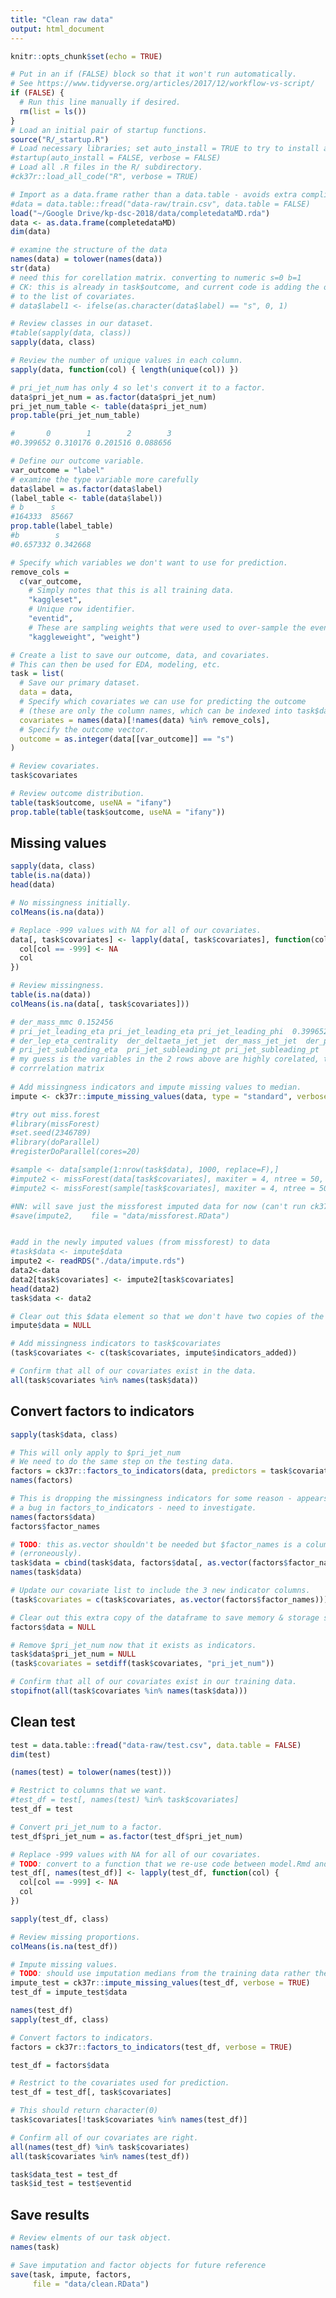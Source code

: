 ```yaml
---
title: "Clean raw data"
output: html_document
---
```


```r
knitr::opts_chunk$set(echo = TRUE)

# Put in an if (FALSE) block so that it won't run automatically.
# See https://www.tidyverse.org/articles/2017/12/workflow-vs-script/
if (FALSE) {
  # Run this line manually if desired.
  rm(list = ls())
}
# Load an initial pair of startup functions.
source("R/_startup.R")
# Load necessary libraries; set auto_install = TRUE to try to install any needed packages.
#startup(auto_install = FALSE, verbose = FALSE)
# Load all .R files in the R/ subdirectory.
#ck37r::load_all_code("R", verbose = TRUE)
```

```r

# Import as a data.frame rather than a data.table - avoids extra complication.
#data = data.table::fread("data-raw/train.csv", data.table = FALSE)
load("~/Google Drive/kp-dsc-2018/data/completedataMD.rda")
data <- as.data.frame(completedataMD) 
dim(data)

# examine the structure of the data
names(data) = tolower(names(data))
str(data)
# need this for corellation matrix. converting to numeric s=0 b=1
# CK: this is already in task$outcome, and current code is adding the outcome
# to the list of covariates.
# data$label1 <- ifelse(as.character(data$label) == "s", 0, 1)

# Review classes in our dataset.
#table(sapply(data, class))
sapply(data, class)

# Review the number of unique values in each column.
sapply(data, function(col) { length(unique(col)) })

# pri_jet_num has only 4 so let's convert it to a factor.
data$pri_jet_num = as.factor(data$pri_jet_num)
pri_jet_num_table <- table(data$pri_jet_num)
prop.table(pri_jet_num_table)

#       0        1        2        3 
#0.399652 0.310176 0.201516 0.088656
```

```r
# Define our outcome variable.
var_outcome = "label"
# examine the type variable more carefully
data$label = as.factor(data$label)
(label_table <- table(data$label))
# b      s 
#164333  85667
prop.table(label_table)
#b        s 
#0.657332 0.342668

# Specify which variables we don't want to use for prediction.
remove_cols =
  c(var_outcome,
    # Simply notes that this is all training data.
    "kaggleset",
    # Unique row identifier.
    "eventid",
    # These are sampling weights that were used to over-sample the event data (because the outcome is rare)
    "kaggleweight", "weight")

# Create a list to save our outcome, data, and covariates.
# This can then be used for EDA, modeling, etc.
task = list(
  # Save our primary dataset.
  data = data,
  # Specify which covariates we can use for predicting the outcome
  # (these are only the column names, which can be indexed into task$data).
  covariates = names(data)[!names(data) %in% remove_cols],
  # Specify the outcome vector.
  outcome = as.integer(data[[var_outcome]] == "s")
)

# Review covariates.
task$covariates

# Review outcome distribution.
table(task$outcome, useNA = "ifany")
prop.table(table(task$outcome, useNA = "ifany"))
```

## Missing values

```r
sapply(data, class)
table(is.na(data)) 
head(data)

# No missingness initially.
colMeans(is.na(data))

# Replace -999 values with NA for all of our covariates.
data[, task$covariates] <- lapply(data[, task$covariates], function(col) {
  col[col == -999] <- NA
  col
})

# Review missingness.
table(is.na(data))
colMeans(is.na(data[, task$covariates]))

# der_mass_mmc 0.152456 
# pri_jet_leading_eta pri_jet_leading_eta pri_jet_leading_phi  0.399652 
# der_lep_eta_centrality  der_deltaeta_jet_jet  der_mass_jet_jet  der_prodeta_jet_jet 0.709828
# pri_jet_subleading_eta  pri_jet_subleading_pt pri_jet_subleading_pt  0.709828
# my guess is the variables in the 2 rows above are highly corelated, they have same percentage of missing. 
# corrrelation matrix
 
# Add missingness indicators and impute missing values to median.
impute <- ck37r::impute_missing_values(data, type = "standard", verbose = TRUE)

#try out miss.forest 
#library(missForest)
#set.seed(2346789)
#library(doParallel)
#registerDoParallel(cores=20)

#sample <- data[sample(1:nrow(task$data), 1000, replace=F),]
#impute2 <- missForest(data[task$covariates], maxiter = 4, ntree = 50, verbose = F, parallelize='forests',nodesize = c(100, 100))
#impute2 <- missForest(sample[task$covariates], maxiter = 4, ntree = 50, verbose = F, parallelize='forests', nodesize = c(100, 100))

#NN: will save just the missforest imputed data for now (can't run ck37 on Rcomp yet, so need to manually export the missforest imputation to my personal laptop)
#save(impute2,    file = "data/missforest.RData") 


#add in the newly imputed values (from missforest) to data
#task$data <- impute$data
impute2 <- readRDS("./data/impute.rds")
data2<-data
data2[task$covariates] <- impute2[task$covariates]
head(data2)
task$data <- data2

# Clear out this $data element so that we don't have two copies of the data.
impute$data = NULL

# Add missingness indicators to task$covariates
(task$covariates <- c(task$covariates, impute$indicators_added))

# Confirm that all of our covariates exist in the data.
all(task$covariates %in% names(task$data))

```

## Convert factors to indicators

```r

sapply(task$data, class)

# This will only apply to $pri_jet_num
# We need to do the same step on the testing data.
factors = ck37r::factors_to_indicators(data, predictors = task$covariates, verbose = TRUE)
names(factors)

# This is dropping the missingness indicators for some reason - appears to be
# a bug in factors_to_indicators - need to investigate.
names(factors$data)
factors$factor_names

# TODO: this as.vector shouldn't be needed but $factor_names is a column matrix
# (erroneously).
task$data = cbind(task$data, factors$data[, as.vector(factors$factor_names)])
names(task$data)

# Update our covariate list to include the 3 new indicator columns.
(task$covariates = c(task$covariates, as.vector(factors$factor_names)))

# Clear out this extra copy of the dataframe to save memory & storage size.
factors$data = NULL

# Remove $pri_jet_num now that it exists as indicators.
task$data$pri_jet_num = NULL
(task$covariates = setdiff(task$covariates, "pri_jet_num"))

# Confirm that all of our covariates exist in our training data.
stopifnot(all(task$covariates %in% names(task$data)))
```

## Clean test

```r
test = data.table::fread("data-raw/test.csv", data.table = FALSE)
dim(test)

(names(test) = tolower(names(test)))

# Restrict to columns that we want.
#test_df = test[, names(test) %in% task$covariates]
test_df = test

# Convert pri_jet_num to a factor.
test_df$pri_jet_num = as.factor(test_df$pri_jet_num)

# Replace -999 values with NA for all of our covariates.
# TODO: convert to a function that we re-use code between model.Rmd and clean.Rmd.
test_df[, names(test_df)] <- lapply(test_df, function(col) {
  col[col == -999] <- NA
  col
})

sapply(test_df, class)

# Review missing proportions.
colMeans(is.na(test_df))

# Impute missing values.
# TODO: should use imputation medians from the training data rather the test data.
impute_test = ck37r::impute_missing_values(test_df, verbose = TRUE)
test_df = impute_test$data

names(test_df)
sapply(test_df, class)

# Convert factors to indicators.
factors = ck37r::factors_to_indicators(test_df, verbose = TRUE)

test_df = factors$data

# Restrict to the covariates used for prediction.
test_df = test_df[, task$covariates]

# This should return character(0)
task$covariates[!task$covariates %in% names(test_df)]

# Confirm all of our covariates are right.
all(names(test_df) %in% task$covariates)
all(task$covariates %in% names(test_df))

task$data_test = test_df
task$id_test = test$eventid
```

## Save results

```r
# Review elments of our task object.
names(task)

# Save imputation and factor objects for future reference
save(task, impute, factors,
     file = "data/clean.RData")
```
